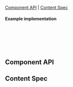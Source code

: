 
<Meta of={DatePickerStories} />

<Title>DatePicker</Title>

[Component API](#ComponentAPI) | [Content Spec](#ContentSpec)

<Canvas of={DatePickerStories.DatePicker} sourceState="none" />

#### Example implementation

```jsx
<DatePicker
  fromMonth={new Date('06/20/2021')}
  toMonth={new Date('09/20/2021')}
  month={new Date('09/20/2021')}
/>
```

## Component API <a id="ComponentAPI" />

<ArgTypes />

## Content Spec <a id="ContentSpec" />

<Figma
  showLink
  height="100%"
  url="https://www.figma.com/file/9FDwjR8lYvincseDkKypC4/Component-Documentations?type=design&node-id=777-80905&mode=dev"
/>
